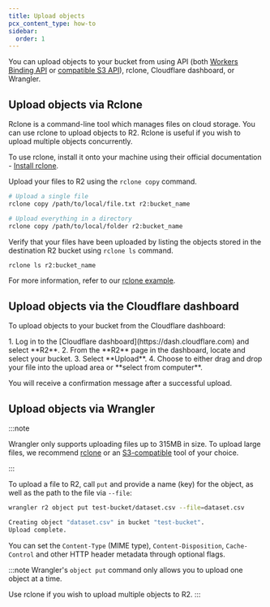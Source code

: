 ```yaml
---
title: Upload objects
pcx_content_type: how-to
sidebar:
  order: 1
---
```



You can upload objects to your bucket from using API (both [Workers Binding API](/r2/api/workers/workers-api-reference/) or [compatible S3 API](/r2/api/s3/api/)), rclone, Cloudflare dashboard, or Wrangler.

## Upload objects via Rclone

Rclone is a command-line tool which manages files on cloud storage. You can use rclone to upload objects to R2. Rclone is useful if you wish to upload multiple objects concurrently.

To use rclone, install it onto your machine using their official documentation - [Install rclone](https://rclone.org/install/).

Upload your files to R2 using the `rclone copy` command.

```sh
# Upload a single file
rclone copy /path/to/local/file.txt r2:bucket_name

# Upload everything in a directory
rclone copy /path/to/local/folder r2:bucket_name
```

Verify that your files have been uploaded by listing the objects stored in the destination R2 bucket using `rclone ls` command.

```sh
rclone ls r2:bucket_name
```

For more information, refer to our [rclone example](/r2/examples/rclone/).

## Upload objects via the Cloudflare dashboard

To upload objects to your bucket from the Cloudflare dashboard:

<Steps>
1. Log in to the [Cloudflare dashboard](https://dash.cloudflare.com) and select **R2**.
2. From the **R2** page in the dashboard, locate and select your bucket.
3. Select **Upload**.
4. Choose to either drag and drop your file into the upload area or **select from computer**.
</Steps>

You will receive a confirmation message after a successful upload.

## Upload objects via Wrangler

:::note

Wrangler only supports uploading files up to 315MB in size. To upload large files, we recommend [rclone](/r2/examples/rclone/) or an [S3-compatible](/r2/api/s3/) tool of your choice.

:::

To upload a file to R2, call `put` and provide a name (key) for the object, as well as the path to the file via `--file`:

```sh
wrangler r2 object put test-bucket/dataset.csv --file=dataset.csv
```

```sh output
Creating object "dataset.csv" in bucket "test-bucket".
Upload complete.
```

You can set the `Content-Type` (MIME type), `Content-Disposition`, `Cache-Control` and other HTTP header metadata through optional flags.

:::note
Wrangler's `object put` command only allows you to upload one object at a time.

Use rclone if you wish to upload multiple objects to R2.
:::

<Render file="link-to-workers-r2-api" product="r2"/>